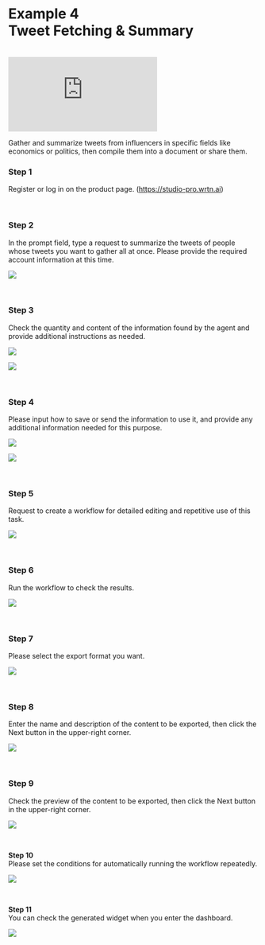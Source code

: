# **Example 4** <br /> Tweet Fetching & Summary

<br />

<div
  style={{
    position: "relative",
    width: "100%",
    height: 0,
    paddingBottom: "56.25%",
    overflow: "hidden",
  }}
>
  <iframe
    src="https://www.youtube.com/embed/Yy6kW0xEE5Q"
    style={{
      position: "absolute",
      top: 0,
      left: 0,
      width: "100%",
      height: "100%",
      border: "none",
    }}
    title="YouTube video player"
    frameborder="0"
    allow="accelerometer; autoplay; clipboard-write; encrypted-media; gyroscope; picture-in-picture; web-share"
    referrerpolicy="strict-origin-when-cross-origin"
    allowfullscreen
  ></iframe>
</div>

Gather and summarize tweets from influencers in specific fields like economics or politics, then compile them into a document or share them.

### Step 1

Register or log in on the product page. (https://studio-pro.wrtn.ai)

<br />

### Step 2

In the prompt field, type a request to summarize the tweets of people whose tweets you want to gather all at once. Please provide the required account information at this time.

![](/studio-pro/images/docs/use-cases/tweet/step-2-1.png)

<br />

### Step 3

Check the quantity and content of the information found by the agent and provide additional instructions as needed.

![](/studio-pro/images/docs/use-cases/tweet/step-3-1.png)

![](/studio-pro/images/docs/use-cases/tweet/step-3-2.png)

<br />

### Step 4

Please input how to save or send the information to use it, and provide any additional information needed for this purpose.

![](/studio-pro/images/docs/use-cases/tweet/step-4-1.png)

![](/studio-pro/images/docs/use-cases/tweet/step-4-2.png)

<br />

### Step 5

Request to create a workflow for detailed editing and repetitive use of this task.

![](/studio-pro/images/docs/use-cases/tweet/step-5-1.png)

<br />

### Step 6

Run the workflow to check the results.

![](/studio-pro/images/docs/use-cases/tweet/step-6-1.png)

<br />

### Step 7

Please select the export format you want.

![](/studio-pro/images/docs/use-cases/tweet/step-7-1.png)

<br />

### Step 8

Enter the name and description of the content to be exported, then click the Next button in the upper-right corner.

![](/studio-pro/images/docs/use-cases/tweet/step-8-1.png)

<br />

### Step 9

Check the preview of the content to be exported, then click the Next button in the upper-right corner.

![](/studio-pro/images/docs/use-cases/tweet/step-9-1.png)

<br />

**Step 10**  
Please set the conditions for automatically running the workflow repeatedly.

![](/studio-pro/images/docs/use-cases/tweet/step-10-1.png)

<br />

**Step 11**  
You can check the generated widget when you enter the dashboard.

![](/studio-pro/images/docs/use-cases/tweet/step-11-1.png)
